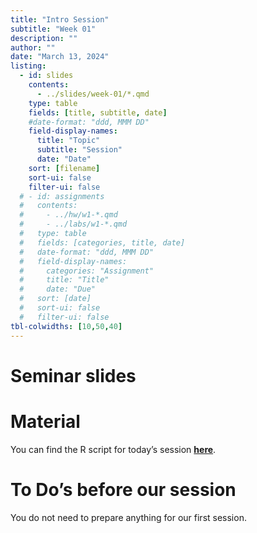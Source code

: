 ```yaml
---
title: "Intro Session"
subtitle: "Week 01"
description: ""
author: ""
date: "March 13, 2024"
listing:
  - id: slides
    contents:
      - ../slides/week-01/*.qmd
    type: table
    fields: [title, subtitle, date]
    #date-format: "ddd, MMM DD"
    field-display-names:
      title: "Topic"
      subtitle: "Session"
      date: "Date"
    sort: [filename]
    sort-ui: false
    filter-ui: false
  # - id: assignments
  #   contents:
  #     - ../hw/w1-*.qmd
  #     - ../labs/w1-*.qmd
  #   type: table
  #   fields: [categories, title, date]
  #   date-format: "ddd, MMM DD"
  #   field-display-names:
  #     categories: "Assignment"
  #     title: "Title"
  #     date: "Due"
  #   sort: [date]
  #   sort-ui: false
  #   filter-ui: false
tbl-colwidths: [10,50,40]
---
```


# Seminar slides

::: {#slides}
:::

# Material

You can find the R script for today's session [**here**](https://lms.uibk.ac.at/url/RepositoryEntry/5617582099/CourseNode/109453712367926/path%3D~~week%5F01~~week01%5Fsession02%5Fexcercises%2Er/0).

# To Do's before our session

You do not need to prepare anything for our first session.
